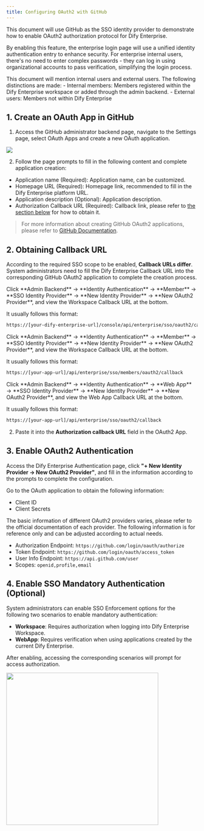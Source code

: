 ```yaml
---
title: Configuring OAuth2 with GitHub
---
```


This document will use GitHub as the SSO identity provider to demonstrate how to enable OAuth2 authorization protocol for Dify Enterprise.

By enabling this feature, the enterprise login page will use a unified identity authentication entry to enhance security. For enterprise internal users, there's no need to enter complex passwords - they can log in using organizational accounts to pass verification, simplifying the login process.

<Info>
This document will mention internal users and external users. The following distinctions are made:
- Internal members: Members registered within the Dify Enterprise workspace or added through the admin backend.
- External users: Members not within Dify Enterprise
</Info>

## 1. Create an OAuth App in GitHub

1. Access the GitHub administrator backend page, navigate to the Settings page, select OAuth Apps and create a new OAuth application.

![](https://assets-docs.dify.ai/2025/02/5d51e9ba8b3018f1a02a87aa3832acb2.png)

2. Follow the page prompts to fill in the following content and complete application creation:

- Application name (Required): Application name, can be customized.
- Homepage URL (Required): Homepage link, recommended to fill in the Dify Enterprise platform URL.
- Application description (Optional): Application description.
- Authorization Callback URL (Required): Callback link, please refer to [the section below](#2-obtaining-callback-url) for how to obtain it.

> For more information about creating GitHub OAuth2 applications, please refer to [GitHub Documentation](https://docs.github.com/en/apps/oauth-apps/building-oauth-apps/creating-an-oauth-app).

## 2. Obtaining Callback URL

According to the required SSO scope to be enabled, **Callback URLs differ**. System administrators need to fill the Dify Enterprise Callback URL into the corresponding GitHub OAuth2 application to complete the creation process.

<Tabs>
  <Tab title="Workspace">
   Click **Admin Backend** → **Identity Authentication** → **Member** → **SSO Identity Provider** → **New Identity Provider** → **New OAuth2 Provider**, and view the Workspace Callback URL at the bottom.
   
   It usually follows this format:

   ```bash
   https://[your-dify-enterprise-url]/console/api/enterprise/sso/oauth2/callback
   ```
  </Tab>
  <Tab title="WebApp Members (For Internal Users)">
   Click **Admin Backend** → **Identity Authentication** → **Member** → **SSO Identity Provider** → **New Identity Provider** → **New OAuth2 Provider**, and view the Workspace Callback URL at the bottom.

   It usually follows this format:

   ```bash
   https://[your-app-url]/api/enterprise/sso/members/oauth2/callback
   ```
  </Tab>
  <Tab title="WebApp External Users (For External Users)">
   Click **Admin Backend** → **Identity Authentication** → **Web App** → **SSO Identity Provider** → **New Identity Provider** → **New OAuth2 Provider**, and view the Web App Callback URL at the bottom.

   It usually follows this format:

   ```bash
   https://[your-app-url]/api/enterprise/sso/oauth2/callback
   ```
  </Tab>
</Tabs>

2. Paste it into the **Authorization callback URL** field in the OAuth2 App.

## 3. Enable OAuth2 Authentication

Access the Dify Enterprise Authentication page, click **"+ New Identity Provider → New OAuth2 Provider"**, and fill in the information according to the prompts to complete the configuration.

Go to the OAuth application to obtain the following information:

- Client ID
- Client Secrets

The basic information of different OAuth2 providers varies, please refer to the official documentation of each provider. The following information is for reference only and can be adjusted according to actual needs.

- Authorization Endpoint: `https://github.com/login/oauth/authorize`
- Token Endpoint: `https://github.com/login/oauth/access_token`
- User Info Endpoint: `https://api.github.com/user`
- Scopes: `openid,profile,email`

## 4. Enable SSO Mandatory Authentication (Optional)

System administrators can enable SSO Enforcement options for the following two scenarios to enable mandatory authentication:

- **Workspace**: Requires authorization when logging into Dify Enterprise Workspace.
- **WebApp**: Requires verification when using applications created by the current Dify Enterprise.

After enabling, accessing the corresponding scenarios will prompt for access authorization.

<img src="https://assets-docs.dify.ai/2025/02/28a707cfe144c090d0379834bc41ad7e.png" width="400" />
